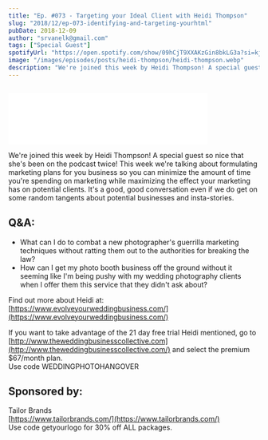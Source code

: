 ```yaml
---
title: "Ep. #073 - Targeting your Ideal Client with Heidi Thompson"
slug: "2018/12/ep-073-identifying-and-targeting-yourhtml"
pubDate: 2018-12-09
author: "srvanelk@gmail.com"
tags: ["Special Guest"]
spotifyUrl: "https://open.spotify.com/show/09hCjT9XXAKzGin8bkLG3a?si=kjRZvQ1JTb6Ov3HVzSSlWA"
image: "/images/episodes/posts/heidi-thompson/heidi-thompson.webp"
description: "We're joined this week by Heidi Thompson! A special guest so nice that she's been on the podcast twice! This week we're talking about formulating marketing plans for you business so you can minimize the amount of time you're spending on marketing while maximizing the effect your marketing has on potential clients. It's a good, good conversation even if we do get on some random tangents about potential businesses and insta-stories."
---
```


<figure>
  <img src="/images/episodes/posts/heidi-thompson/heidi-thompson.webp" alt="" />
</figure>
<iframe allow="autoplay; fullscreen" scrolling="no" data-image-dimensions="400x102" allowfullscreen="true" src="//cdn.embedly.com/widgets/media.html?src=https%3A%2F%2Fanchor.fm%2Fweddingphotohangover%2Fembed%2Fepisodes%2FEp--073---Targeting-your-Ideal-Client-with-Heidi-Thompson-e2ns0o&amp;url=https%3A%2F%2Fanchor.fm%2Fweddingphotohangover%2Fepisodes%2FEp--073---Targeting-your-Ideal-Client-with-Heidi-Thompson-e2ns0o&amp;image=https%3A%2F%2Fd3t3ozftmdmh3i.cloudfront.net%2Fproduction%2Fpodcast_uploaded_episode400%2F805714%2F805714-1544379607228-94b3b6c57ab36.jpg&amp;key=61d05c9d54e8455ea7a9677c366be814&amp;type=text%2Fhtml&amp;schema=anchor&amp;wmode=opaque" width="400" data-embed="true" frameborder="0" class="embedly-embed" height="102"></iframe>

We're joined this week by Heidi Thompson! A special guest so nice that she's been on the podcast twice! This week we're talking about formulating marketing plans for you business so you can minimize the amount of time you're spending on marketing while maximizing the effect your marketing has on potential clients. It's a good, good conversation even if we do get on some random tangents about potential businesses and insta-stories.

## Q&A:
- What can I do to combat a new photographer's guerrilla marketing techniques without ratting them out to the authorities for breaking the law?
- How can I get my photo booth business off the ground without it seeming like I'm being pushy with my wedding photography clients when I offer them this service that they didn't ask about?

Find out more about Heidi at:  
[https://www.evolveyourweddingbusiness.com/](https://www.evolveyourweddingbusiness.com/)

If you want to take advantage of the 21 day free trial Heidi mentioned, go to [http://www.theweddingbusinesscollective.com](http://www.theweddingbusinesscollective.com/) and select the premium $67/month plan.  
Use code WEDDINGPHOTOHANGOVER

## Sponsored by:

Tailor Brands  
[https://www.tailorbrands.com/](https://www.tailorbrands.com/)  
Use code getyourlogo for 30% off ALL packages.
